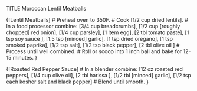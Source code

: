 TITLE Moroccan Lentil Meatballs

{[Lentil Meatballs]
# Preheat oven to 350F.
# Cook [1/2 cup dried lentils].
# In a food processor combine: [3/4 cup breadcrumbs], [1/2 cup [roughly chopped] red onion], [1/4 cup parsley], [1 item egg], [2 tbl tomato paste], [1 tsp soy sauce ], [1.5 tsp [minced] garlic], [1 tsp dried oregano], [1 tsp smoked paprika], [1/2 tsp salt], [1/2 tsp black pepper], [2 tbl olive oil ]
# Process until well combined.
# Roll or scoop into 1 inch ball and bake for 12-15 minutes.
}


{[Roasted Red Pepper Sauce]
# In a blender combine: [12 oz roasted red peppers], [1/4 cup olive oil], [2 tbl harissa ], [1/2 tbl [minced] garlic], [1/2 tsp each kosher salt and black pepper]
# Blend until smooth.
}
